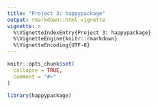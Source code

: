 ```yaml
---
title: "Project 3: happypackage"
output: rmarkdown::html_vignette
vignette: >
  %\VignetteIndexEntry{Project 3: happypackage}
  %\VignetteEngine{knitr::rmarkdown}
  %\VignetteEncoding{UTF-8}
---
```


```r
knitr::opts_chunk$set(
  collapse = TRUE,
  comment = "#>"
)
```

```r
library(happypackage)
```
